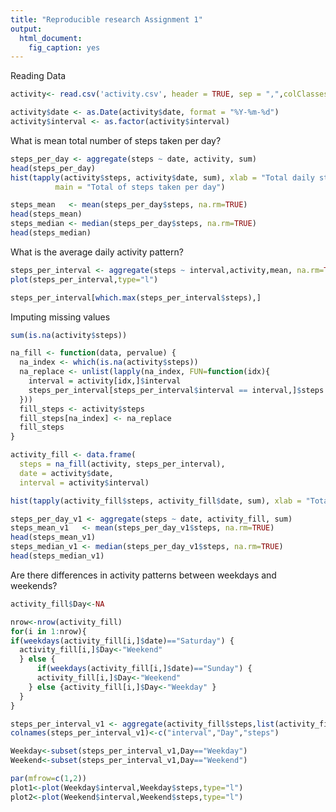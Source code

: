 ```yaml
---
title: "Reproducible research Assignment 1"
output:
  html_document:
    fig_caption: yes
---
```


Reading Data

```r
activity<- read.csv('activity.csv', header = TRUE, sep = ",",colClasses=c("numeric", "character", "numeric"))

activity$date <- as.Date(activity$date, format = "%Y-%m-%d")
activity$interval <- as.factor(activity$interval)
```

What is mean total number of steps taken per day?
```r
steps_per_day <- aggregate(steps ~ date, activity, sum)
head(steps_per_day)
hist(tapply(activity$steps, activity$date, sum), xlab = "Total daily steps", breaks = 20, 
          main = "Total of steps taken per day")

steps_mean   <- mean(steps_per_day$steps, na.rm=TRUE)
head(steps_mean)
steps_median <- median(steps_per_day$steps, na.rm=TRUE)
head(steps_median)
```

What is the average daily activity pattern?
```r
steps_per_interval <- aggregate(steps ~ interval,activity,mean, na.rm=TRUE)
plot(steps_per_interval,type="l")

steps_per_interval[which.max(steps_per_interval$steps),]

```


Imputing missing values
```r
sum(is.na(activity$steps))

na_fill <- function(data, pervalue) {
  na_index <- which(is.na(activity$steps))
  na_replace <- unlist(lapply(na_index, FUN=function(idx){
    interval = activity[idx,]$interval
    steps_per_interval[steps_per_interval$interval == interval,]$steps
  }))
  fill_steps <- activity$steps
  fill_steps[na_index] <- na_replace
  fill_steps
}

activity_fill <- data.frame(  
  steps = na_fill(activity, steps_per_interval),  
  date = activity$date,  
  interval = activity$interval)

hist(tapply(activity_fill$steps, activity_fill$date, sum), xlab = "Total daily steps", breaks = 20, main = "Total of steps taken per day")

steps_per_day_v1 <- aggregate(steps ~ date, activity_fill, sum)
steps_mean_v1   <- mean(steps_per_day_v1$steps, na.rm=TRUE)
head(steps_mean_v1)
steps_median_v1 <- median(steps_per_day_v1$steps, na.rm=TRUE)
head(steps_median_v1)

```
Are there differences in activity patterns between weekdays and weekends?

```r
activity_fill$Day<-NA

nrow<-nrow(activity_fill)
for(i in 1:nrow){
if(weekdays(activity_fill[i,]$date)=="Saturday") {
  activity_fill[i,]$Day<-"Weekend"
  } else {
      if(weekdays(activity_fill[i,]$date)=="Sunday") {
      activity_fill[i,]$Day<-"Weekend"
    } else {activity_fill[i,]$Day<-"Weekday" }
  }
}

steps_per_interval_v1 <- aggregate(activity_fill$steps,list(activity_fill$interval,activity_fill$Day),mean, na.rm=TRUE)
colnames(steps_per_interval_v1)<-c("interval","Day","steps")

Weekday<-subset(steps_per_interval_v1,Day=="Weekday")
Weekend<-subset(steps_per_interval_v1,Day=="Weekend")

par(mfrow=c(1,2))
plot1<-plot(Weekday$interval,Weekday$steps,type="l")
plot2<-plot(Weekend$interval,Weekend$steps,type="l")

```
